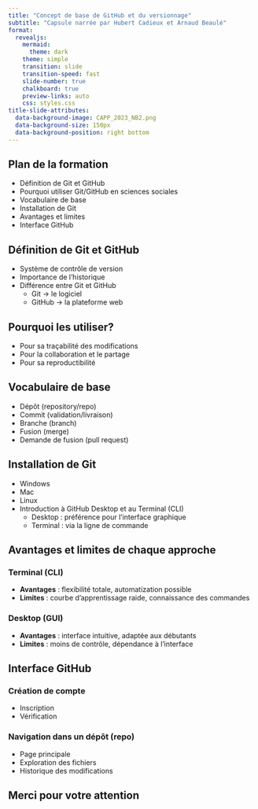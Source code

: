 ```yaml
---
title: "Concept de base de GitHub et du versionnage"
subtitle: "Capsule narrée par Hubert Cadieux et Arnaud Beaulé"
format: 
  revealjs:
    mermaid: 
      theme: dark
    theme: simple
    transition: slide
    transition-speed: fast
    slide-number: true
    chalkboard: true
    preview-links: auto
    css: styles.css
title-slide-attributes: 
  data-background-image: CAPP_2023_NB2.png
  data-background-size: 150px
  data-background-position: right bottom
---
```


## Plan de la formation {.smaller}

- Définition de Git et GitHub
- Pourquoi utiliser Git/GitHub en sciences sociales
- Vocabulaire de base
- Installation de Git
- Avantages et limites
- Interface GitHub

## Définition de Git et GitHub

- Système de contrôle de version
- Importance de l'historique
- Différence entre Git et GitHub
  - Git -> le logiciel
  - GitHub -> la plateforme web

## Pourquoi les utiliser?

- Pour sa traçabilité des modifications
- Pour la collaboration et le partage
- Pour sa reproductibilité

## Vocabulaire de base

- Dépôt (repository/repo)
- Commit (validation/livraison)
- Branche (branch)
- Fusion (merge)
- Demande de fusion (pull request)

## Installation de Git

- Windows
- Mac
- Linux
- Introduction à GitHub Desktop et au Terminal (CLI)
  - Desktop : préférence pour l'interface graphique
  - Terminal : via la ligne de commande

## Avantages et limites de chaque approche {.smaller}

### Terminal (CLI)
- **Avantages** : flexibilité totale, automatization possible
- **Limites** : courbe d'apprentissage raide, connaissance des commandes

### Desktop (GUI)
- **Avantages** : interface intuitive, adaptée aux débutants
- **Limites** : moins de contrôle, dépendance à l'interface

## Interface GitHub

### Création de compte
- Inscription
- Vérification

### Navigation dans un dépôt (repo)
- Page principale
- Exploration des fichiers
- Historique des modifications

## Merci pour votre attention